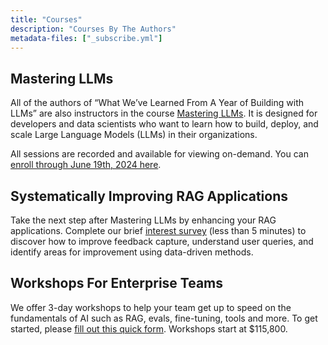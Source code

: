 ```yaml
---
title: "Courses"
description: "Courses By The Authors"
metadata-files: ["_subscribe.yml"]
---
```


## Mastering LLMs

All of the authors of "What We've Learned From A Year of Building with LLMs" are also instructors in the course [Mastering LLMs](https://maven.com/s/course/58a5d999b1). It is designed for developers and data scientists who want to learn how to build, deploy, and scale Large Language Models (LLMs) in their organizations.  

All sessions are recorded and available for viewing on-demand. You can [enroll through June 19th, 2024 here](https://maven.com/s/course/58a5d999b1).

## Systematically Improving RAG Applications

Take the next step after Mastering LLMs by enhancing your RAG applications. Complete our brief [interest survey](https://q7gjsgfstrp.typeform.com/ragcourse) (less than 5 minutes) to discover how to improve feedback capture, understand user queries, and identify areas for improvement using data-driven methods.

## Workshops For Enterprise Teams

We offer 3-day workshops to help your team get up to speed on the fundamentals of AI such as RAG, evals, fine-tuning, tools and more.  To get started, please [fill out this quick form](https://llms.typeform.com/to/joksdY1k).  Workshops start at $115,800.